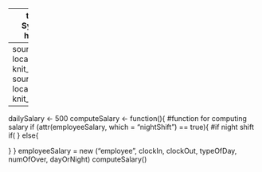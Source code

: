------
title: "Pay Roll System"
output: html_notebook
-----
source("employee.R", local = knitr :: knit_global())
source("functions.R", local = knitr :: knit_global())
```r
----
dailySalary <- 500
computeSalary <- function(){
  #function for computing salary
  if (attr(employeeSalary, which = "nightShift") == true){ #if night shift
    if(
}
else{

}
  }
employeeSalary = new ("employee", clockIn, clockOut, typeOfDay, numOfOver, dayOrNight)
computeSalary()

